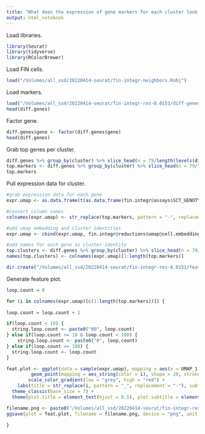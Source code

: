 ```yaml
---
title: "What does the expression of gene markers for each cluster look like?"
output: html_notebook
---
```


Load libraries.
```r
library(Seurat)
library(tidyverse)
library(RColorBrewer)
```

Load FIN cells.
```r
load("/Volumes/all_ssd/20220414-seurat/fin-integr-neighbors.Robj")
```

Load markers.
```r
load("/Volumes/all_ssd/20220414-seurat/fin-integr-res-0.0151/diff-genes-fin-integr-res-0.0151.Robj")
head(diff.genes)
```

Factor gene.
```r
diff.genes$gene <- factor(diff.genes$gene)
head(diff.genes)
```

Grab top genes per cluster. 
```r
diff.genes %>% group_by(cluster) %>% slice_head(n = 79/length(levels(diff.genes$cluster))*2)
top.markers <- diff.genes %>% group_by(cluster) %>% slice_head(n = 79/length(levels(diff.genes$cluster))*2) %>% pull(gene)
top.markers
```

Pull expression data for cluster.
```r
#grab expression data for each gene
expr.umap <- as.data.frame(t(as.data.frame(fin.integr@assays$SCT_GENOTYPE@data[top.markers,])))

#convert column names
colnames(expr.umap) <- str_replace(top.markers, pattern = "-", replacement = "_")

#add umap embedding and cluster identities
expr.umap <- cbind(expr.umap, fin.integr@reductions$umap@cell.embeddings)

#add names for each gene as cluster identity
top.clusters <- diff.genes %>% group_by(cluster) %>% slice_head(n = 79/length(levels(diff.genes$cluster))*2) %>% pull(cluster)
names(top.clusters) <- colnames(expr.umap)[1:length(top.markers)]

dir.create("/Volumes/all_ssd/20220414-seurat/fin-integr-res-0.0151/feat-plot-diff-genes-fin-integr-res-0.0151")
```

Generate feature plot.
```r
loop.count = 0

for (i in colnames(expr.umap)[c(1:length(top.markers))]) {
  
loop.count = loop.count + 1

if(loop.count < 10) {
  string.loop.count <- paste0("00", loop.count)
} else if(loop.count >= 10 & loop.count < 100) {
    string.loop.count <- paste0("0", loop.count)
} else if(loop.count >= 100) {
  string.loop.count <- loop.count
}

feat.plot <- ggplot(data = sample(expr.umap), mapping = aes(x = UMAP_1, y = UMAP_2)) +
         geom_point(mapping = aes_string(color = i), shape = 20, stroke = 0, size = 0.5) +
        scale_color_gradient(low = "grey", high = "red") +
    labs(title = str_replace(i, pattern = "_", replacement = "-"), subtitle = "Whole Embryo, Nipbl FIN/+", x = "UMAP 1", y = "UMAP 2", color = "Norm\nUMI") +
  theme_classic(base_size = 7) +
  theme(plot.title = element_text(hjust = 0.5), plot.subtitle = element_text(hjust = 0.5), axis.line = element_blank(), axis.ticks = element_blank(), axis.text = element_blank(), legend.key.size = unit(7, "pt"))

filename.png <- paste0("/Volumes/all_ssd/20220414-seurat/fin-integr-res-0.0151/feat-plot-diff-genes-fin-integr-res-0.0151/", top.clusters[i], "-", string.loop.count, "-", str_replace(i, pattern = "_", replacement = "-"), "-feat-plot-diff-genes-fin-integr-res-0.0151.png")
ggsave(plot = feat.plot, filename = filename.png, device = "png", unit = "in", width = 3.5, height = 2.25)

}
```
